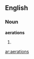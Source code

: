 ==English==
===Noun===
'''aerations'''
#{{plural of|aeration}}

{{anagrams:en/aaeinorst}}
[[ar:aerations]]